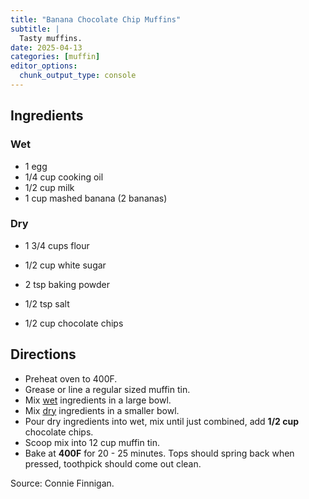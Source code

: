 ```yaml
---
title: "Banana Chocolate Chip Muffins"
subtitle: |
  Tasty muffins.
date: 2025-04-13
categories: [muffin]
editor_options:
  chunk_output_type: console
---
```


## Ingredients

### Wet

* 1 egg
* 1/4 cup cooking oil
* 1/2 cup milk
* 1 cup mashed banana (2 bananas)

### Dry

* 1 3/4 cups flour
* 1/2 cup white sugar
* 2 tsp baking powder
* 1/2 tsp salt

* 1/2 cup chocolate chips


## Directions

* Preheat oven to 400F.
* Grease or line a regular sized muffin tin.
* Mix [wet](#wet) ingredients in a large bowl.
* Mix [dry](#dry) ingredients in a smaller bowl.
* Pour dry ingredients into wet, mix until just combined, add **1/2 cup** chocolate chips.
* Scoop mix into 12 cup muffin tin.
* Bake at **400F** for 20 - 25 minutes. Tops should spring back when pressed, toothpick should come out clean.

Source: Connie Finnigan.
